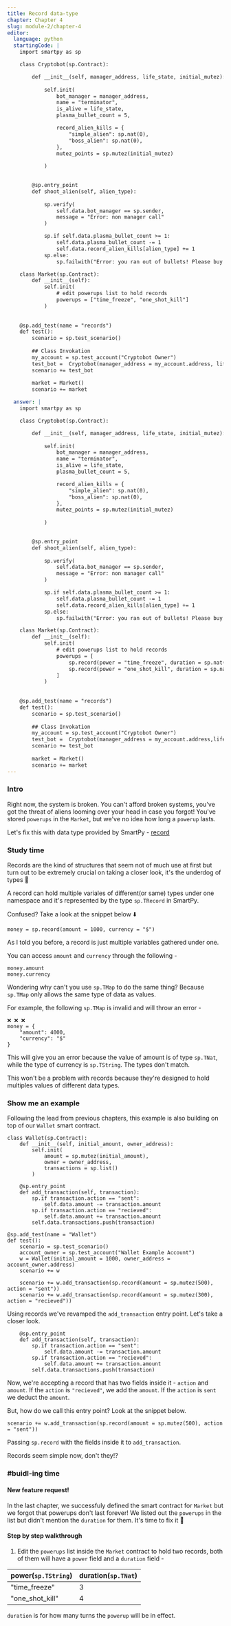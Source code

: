 ```yaml
---
title: Record data-type
chapter: Chapter 4
slug: module-2/chapter-4
editor:
  language: python
  startingCode: |
    import smartpy as sp

    class Cryptobot(sp.Contract):

        def __init__(self, manager_address, life_state, initial_mutez):
            
            self.init(
                bot_manager = manager_address,
                name = "terminator",
                is_alive = life_state,
                plasma_bullet_count = 5,

                record_alien_kills = {
                    "simple_alien": sp.nat(0), 
                    "boss_alien": sp.nat(0), 
                },
                mutez_points = sp.mutez(initial_mutez)
                
            )

            
        @sp.entry_point
        def shoot_alien(self, alien_type):
            
            sp.verify(
                self.data.bot_manager == sp.sender, 
                message = "Error: non manager call"
            )

            sp.if self.data.plasma_bullet_count >= 1:
                self.data.plasma_bullet_count -= 1
                self.data.record_alien_kills[alien_type] += 1
            sp.else:
                sp.failwith("Error: you ran out of bullets! Please buy more!")

    class Market(sp.Contract):
        def __init__(self):
            self.init(
                # edit powerups list to hold records
                powerups = ["time_freeze", "one_shot_kill"]
            )
            
        
    @sp.add_test(name = "records")
    def test():
        scenario = sp.test_scenario()
        
        ## Class Invokation
        my_account = sp.test_account("Cryptobot Owner")
        test_bot =  Cryptobot(manager_address = my_account.address, life_state = True, initial_mutez=5000)
        scenario += test_bot
        
        market = Market()
        scenario += market

  answer: |  
    import smartpy as sp

    class Cryptobot(sp.Contract):

        def __init__(self, manager_address, life_state, initial_mutez):
            
            self.init(
                bot_manager = manager_address,
                name = "terminator",
                is_alive = life_state,
                plasma_bullet_count = 5,

                record_alien_kills = {
                    "simple_alien": sp.nat(0), 
                    "boss_alien": sp.nat(0), 
                },
                mutez_points = sp.mutez(initial_mutez)
                
            )

            
        @sp.entry_point
        def shoot_alien(self, alien_type):
            
            sp.verify(
                self.data.bot_manager == sp.sender, 
                message = "Error: non manager call"
            )

            sp.if self.data.plasma_bullet_count >= 1:
                self.data.plasma_bullet_count -= 1
                self.data.record_alien_kills[alien_type] += 1
            sp.else:
                sp.failwith("Error: you ran out of bullets! Please buy more!")

    class Market(sp.Contract):
        def __init__(self):
            self.init(
                # edit powerups list to hold records
                powerups = [
                    sp.record(power = "time_freeze", duration = sp.nat(3)), 
                    sp.record(power = "one_shot_kill", duration = sp.nat(4))
                ]
            )
            
        
    @sp.add_test(name = "records")
    def test():
        scenario = sp.test_scenario()
        
        ## Class Invokation
        my_account = sp.test_account("Cryptobot Owner")
        test_bot =  Cryptobot(manager_address = my_account.address,life_state = True, initial_mutez=5000)
        scenario += test_bot
        
        market = Market()
        scenario += market
---
```


### Intro
Right now, the system is broken.
You can't afford broken systems, you've got the threat of aliens looming over your head in case you forgot!
You've stored `powerups` in the `Market`, but we've no idea how long a `powerup` lasts. 

Let's fix this with data type provided by SmartPy - [record](https://smartpy.io/dev/reference.html#_records)

### Study time
Records are the kind of structures that seem not of much use at first but turn out to be extremely crucial on taking a closer look, it's the underdog of types :dog: 

A record can hold multiple variales of different(or same) types under one namespace and it's represented by the type `sp.TRecord` in SmartPy.

Confused? 
Take a look at the snippet below :arrow_down: 
```python=
money = sp.record(amount = 1000, currency = "$")
```
As I told you before, a record is just multiple variables gathered under one. 

You can access `amount` and `currency` through the following -
```python=
money.amount
money.currency
```

Wondering why can't you use `sp.TMap` to do the same thing?
Because `sp.TMap` only allows the same type of data as values. 

For example, the following `sp.TMap` is invalid and will throw an error - 
```python=
❌ ❌ ❌
money = {
    "amount": 4000,
    "currency": "$"
}
```
This will give you an error because the value of amount is of type `sp.TNat`, while the type of currency is `sp.TString`. The types don't match.

This won't be a problem with records because they're designed to hold multiples values of different data types.

### Show me an example
Following the lead from previous chapters, this example is also building on top of our `Wallet` smart contract.

```python=
class Wallet(sp.Contract):
    def __init__(self, initial_amount, owner_address):
        self.init(
            amount = sp.mutez(initial_amount),
            owner = owner_address,
            transactions = sp.list()
        )
        
    @sp.entry_point
    def add_transaction(self, transaction):
        sp.if transaction.action == "sent":
            self.data.amount -= transaction.amount
        sp.if transaction.action == "recieved":
            self.data.amount += transaction.amount
        self.data.transactions.push(transaction)
    
@sp.add_test(name = "Wallet")
def test():
    scenario = sp.test_scenario()
    account_owner = sp.test_account("Wallet Example Account")
    w = Wallet(initial_amount = 1000, owner_address = account_owner.address)
    scenario += w
    
    scenario += w.add_transaction(sp.record(amount = sp.mutez(500), action = "sent"))
    scenario += w.add_transaction(sp.record(amount = sp.mutez(300), action = "recieved")) 
```
Using records we've revamped the `add_transaction` entry point.
Let's take a closer look.
```python=
    @sp.entry_point
    def add_transaction(self, transaction):
        sp.if transaction.action == "sent":
            self.data.amount -= transaction.amount
        sp.if transaction.action == "recieved":
            self.data.amount += transaction.amount
        self.data.transactions.push(transaction)
```
Now, we're accepting a record that has two fields inside it - `action` and `amount`.
If the `action` is `"recieved"`, we add the `amount`.
If the `action` is `sent` we deduct the `amount`.

But, how do we call this entry point?
Look at the snippet below.
```python=
scenario += w.add_transaction(sp.record(amount = sp.mutez(500), action = "sent"))
```
Passing `sp.record` with the fields inside it to `add_transaction`.

Records seem simple now, don't they!?

### #buidl-ing time
 
#### New feature request!
In the last chapter, we successfuly defined the smart contract for `Market` but we forgot that powerups don't last forever! We listed out the `powerups` in the list but didn't mention the `duration` for them.
It's time to fix it :wrench: 
#### Step by step walkthrough
1. Edit the `powerups` list inside the `Market` contract to hold two records, both of them will have a `power` field and a `duration` field -


| power(`sp.TString`) | duration(`sp.TNat`) |
| ------------------- | ------------------  |
| "time_freeze"       | 3                   |
| "one_shot_kill"     | 4                   |
`duration` is for how many turns the `powerup` will be in effect.